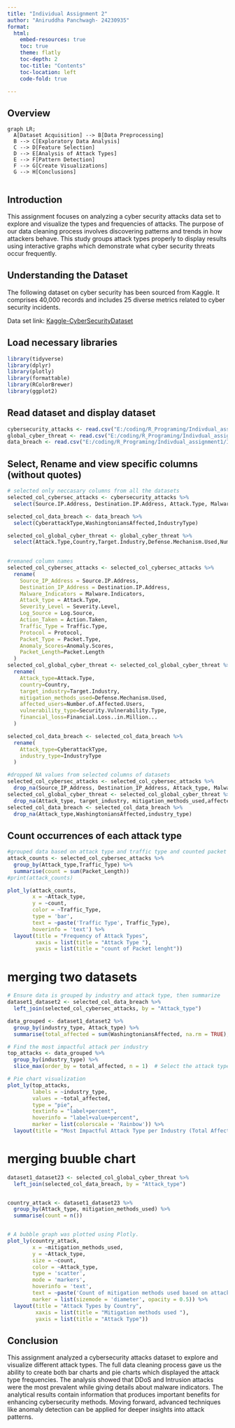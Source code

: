 ```yaml
---
title: "Individual Assignment 2"
author: "Aniruddha Panchwagh- 24230935"
format: 
  html: 
    embed-resources: true
    toc: true
    theme: flatly
    toc-depth: 2
    toc-title: "Contents"
    toc-location: left
    code-fold: true

---
```


## Overview
```mermaid
graph LR;
  A[Dataset Acquisition] --> B[Data Preprocessing]
  B --> C[Exploratory Data Analysis]
  C --> D[Feature Selection]
  D --> E[Analysis of Attack Types]
  E --> F[Pattern Detection]
  F --> G[Create Visualizations]
  G --> H[Conclusions]
 
```



## Introduction

This assignment focuses on analyzing a cyber security attacks data set to explore and visualize the types and frequencies of attacks. The purpose of our data cleaning process involves discovering patterns and trends in how attackers behave. This study groups attack types properly to display results using interactive graphs which demonstrate what cyber security threats occur frequently.

## Understanding the Dataset

The following dataset on cyber security has been sourced from Kaggle. It comprises 40,000 records and includes 25 diverse metrics related to cyber security incidents.

Data set link: [Kaggle-CyberSecurityDataset](https://www.kaggle.com/datasets/teamincribo/cyber-security-attacks)



##  Load necessary libraries

```r

library(tidyverse)
library(dplyr)
library(plotly)
library(formattable)
library(RColorBrewer)
library(ggplot2)
```

## Read dataset and display dataset
```r

cybersecurity_attacks <- read.csv("E:/coding/R_Programing/Indivdual_assignment1/Indivdual_assignment1/Dataset/cybersecurity_attacks.csv")
global_cyber_threat <- read.csv("E:/coding/R_Programing/Indivdual_assignment1/Indivdual_assignment1/Dataset/Global_Cybersecurity_Threats_2015-2024.csv")
data_breach <- read.csv("E:/coding/R_Programing/Indivdual_assignment1/Indivdual_assignment1/Dataset/Data_Breach_Notifications_Affecting_Washington_Residents.csv")

```

## Select, Rename and view specific columns (without quotes)
```r

# selected only neccasary columns from all the datasets
selected_col_cybersec_attacks <- cybersecurity_attacks %>%
  select(Source.IP.Address, Destination.IP.Address, Attack.Type, Malware.Indicators, Severity.Level, Log.Source, Action.Taken, Traffic.Type, Protocol, Packet.Type,Anomaly.Scores,Packet.Length)

selected_col_data_breach <- data_breach %>%
  select(CyberattackType,WashingtoniansAffected,IndustryType)

selected_col_global_cyber_threat <- global_cyber_threat %>%
  select(Attack.Type,Country,Target.Industry,Defense.Mechanism.Used,Number.of.Affected.Users,Security.Vulnerability.Type,Financial.Loss..in.Million...)
       

#remaned column names 
selected_col_cybersec_attacks <- selected_col_cybersec_attacks %>%
  rename(
    Source_IP_Address = Source.IP.Address,
    Destination_IP_Address = Destination.IP.Address,
    Malware_Indicators = Malware.Indicators,
    Attack_type = Attack.Type,
    Severity_Level = Severity.Level,
    Log_Source = Log.Source,
    Action_Taken = Action.Taken,
    Traffic_Type = Traffic.Type,
    Protocol = Protocol,
    Packet_Type = Packet.Type,
    Anomaly_Scores=Anomaly.Scores,
    Packet_Length=Packet.Length
  )
selected_col_global_cyber_threat <- selected_col_global_cyber_threat %>%
  rename(
    Attack_type=Attack.Type,
    country=Country,
    target_industry=Target.Industry,
    mitigation_methods_used=Defense.Mechanism.Used,
    affected_users=Number.of.Affected.Users,
    vulnerability_type=Security.Vulnerability.Type,
    financial_loss=Financial.Loss..in.Million...
  )

selected_col_data_breach <- selected_col_data_breach %>%
  rename(
    Attack_type=CyberattackType,
    industry_type=IndustryType
  )

#dropped NA values from selected columns of datasets
selected_col_cybersec_attacks <- selected_col_cybersec_attacks %>%
  drop_na(Source_IP_Address, Destination_IP_Address, Attack_type, Malware_Indicators, Severity_Level, Log_Source, Action_Taken, Traffic_Type, Protocol, Packet_Type,Packet_Length)
selected_col_global_cyber_threat <- selected_col_global_cyber_threat %>%
  drop_na(Attack_type, target_industry, mitigation_methods_used,affected_users,vulnerability_type,financial_loss,country)
selected_col_data_breach <- selected_col_data_breach %>%
  drop_na(Attack_type,WashingtoniansAffected,industry_type)

```

## Count occurrences of each attack type
```r

#grouped data based on attack type and traffic type and counted packet lenght so that we can clearly understand which attack type have most traffic
attack_counts <- selected_col_cybersec_attacks %>%
  group_by(Attack_type,Traffic_Type) %>%
  summarise(count = sum(Packet_Length))
#print(attack_counts)

plot_ly(attack_counts, 
        x = ~Attack_type,           
        y = ~count,            
        color = ~Traffic_Type,          
        type = 'bar', 
        text = ~paste('Traffic Type', Traffic_Type),
        hoverinfo = 'text') %>%
  layout(title = "Frequency of Attack Types",
         xaxis = list(title = "Attack Type "),
         yaxis = list(title = "count of Packet lenght"))

```
# merging two datasets 
```r
# Ensure data is grouped by industry and attack type, then summarize
dataset1_dataset2 <- selected_col_data_breach %>%
  left_join(selected_col_cybersec_attacks, by = "Attack_type")

data_grouped <- dataset1_dataset2 %>%
  group_by(industry_type, Attack_type) %>%
  summarise(total_affected = sum(WashingtoniansAffected, na.rm = TRUE), .groups = "drop")

# Find the most impactful attack per industry
top_attacks <- data_grouped %>%
  group_by(industry_type) %>%
  slice_max(order_by = total_affected, n = 1)  # Select the attack type with the highest impact per industry

# Pie chart visualization
plot_ly(top_attacks, 
        labels = ~industry_type, 
        values = ~total_affected, 
        type = "pie", 
        textinfo = "label+percent", 
        hoverinfo = "label+value+percent",
        marker = list(colorscale = 'Rainbow')) %>%
  layout(title = "Most Impactful Attack Type per Industry (Total Affected Users)")

```

# merging buuble chart   
```r

dataset1_dataset23 <- selected_col_global_cyber_threat %>%
  left_join(selected_col_data_breach, by = "Attack_type")


country_attack <- dataset1_dataset23 %>%
  group_by(Attack_type, mitigation_methods_used) %>%
  summarise(count = n())


# A bubble graph was plotted using Plotly.
plot_ly(country_attack,
        x = ~mitigation_methods_used,
        y = ~Attack_type,
        size = ~count,
        color = ~Attack_type,
        type = 'scatter',
        mode = 'markers',
        hoverinfo = 'text',
        text = ~paste('Count of mitigation methods used based on attack type: ', count),
        marker = list(sizemode = 'diameter', opacity = 0.5)) %>%
  layout(title = "Attack Types by Country",
         xaxis = list(title = "Mitigation methods used "),
         yaxis = list(title = "Attack Type"))

```


## Conclusion
This assignment analyzed a cybersecurity attacks dataset to explore and visualize different attack types.  The full data cleaning process gave us the ability to create both bar charts and pie charts which displayed the attack type frequencies. The analysis showed that DDoS and Intrusion attacks were the most prevalent while giving details about malware indicators. The analytical results contain information that produces important benefits for enhancing cybersecurity methods. Moving forward, advanced techniques like anomaly detection can be applied for deeper insights into attack patterns.

